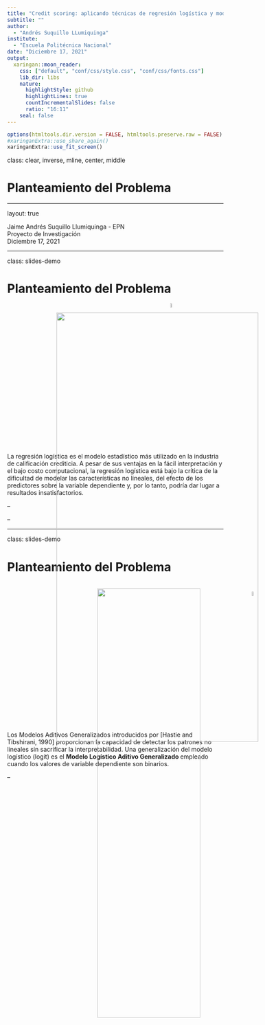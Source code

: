 ---
title: "Credit scoring: aplicando técnicas de regresión logística y modelos aditivos generalizados para una cartera de crédito en una entidad financiera"
subtitle: ""
author: 
  - "Andrés Suquillo LLumiquinga"
institute: 
  - "Escuela Politécnica Nacional"
date: "Diciembre 17, 2021"
output:
  xaringan::moon_reader:
    css: ["default", "conf/css/style.css", "conf/css/fonts.css"]
    lib_dir: libs   
    nature:
      highlightStyle: github
      highlightLines: true
      countIncrementalSlides: false
      ratio: "16:11"
    seal: false
---

```{r share-again, echo=FALSE}
options(htmltools.dir.version = FALSE, htmltools.preserve.raw = FALSE)
#xaringanExtra::use_share_again()
xaringanExtra::use_fit_screen()
```


class: clear, inverse, mline, center, middle

# Planteamiento del Problema

---

layout: true

<div class="footer"><span> 
  <div class="row">
  <div class="content1"> Jaime Andrés Suquillo Llumiquinga - EPN </div> 
  <div class="content1"> Proyecto de Investigación </div> 
  <div class="content1"> Diciembre 17, 2021 </div> 
  </div>
</span></div>      



---

class: slides-demo

# Planteamiento del Problema

<img
  src="logo/2PP_1.svg"
  height="50%"
  width="70%"
  style="margin: 20px 115px;
  position: absolute;"
/>


<div class="definition_box2" style="margin-top:365px;">
<div class="txt1"> 
La regresión logística es el modelo estadístico más utilizado en la industria de calificación crediticia. A pesar de sus ventajas en la fácil interpretación y el bajo costo computacional, la regresión logística está bajo la crítica de la dificultad de modelar las características no lineales, del efecto de los predictores sobre la variable dependiente y, por lo tanto, podría dar lugar a resultados insatisfactorios.
</div>
</div>

--

<img
  src="logo/equis.png"
  height="5%"
  width="5%"
  style="margin:-495px 380px;
  position: absolute;"
/>

--

<img
  src="logo/equis.png"
  height="5%"
  width="5%"
  style="margin:-495px 770px;
  position: absolute;"
/>

---

class: slides-demo

# Planteamiento del Problema

<img
  src="logo/2PP_2.svg"
  height="50%"
  width="50%"
  style="margin: 15px 210px;
  position: absolute;"
/>


<div class="definition_box2" style="margin-top:365px;">
<div class="txt1"> 
Los Modelos Aditivos Generalizados introducidos por [Hastie and Tibshirani, 1990] proporcionan la capacidad de detectar los patrones no lineales sin sacrificar la interpretabilidad. Una generalización del modelo logístico (logit) es el <b> Modelo Logístico Aditivo Generalizado </b> empleado cuando los valores de variable dependiente son binarios.
</div>
</div>


--

<img
  src="logo/visto.png"
  height="5%"
  width="5%"
  style="margin:-455px 570px;
  position: absolute;"
/>


